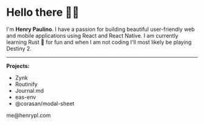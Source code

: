 
# Hello there 👋🏽
 
I'm **Henry Paulino**. I have a passion for building beautiful user-friendly web and mobile applications using React and React Native.
I am currently learning Rust 🦀 for fun and when I am not coding I'll most likely be playing Destiny 2.

---

**Projects:**
- <ProjectLink href="https://github.com/corasan/zynk">Zynk</ProjectLink>
- <ProjectLink href="https://apps.apple.com/gb/app/routinify-app/id6478823954?uo=2">Routinify</ProjectLink>
- <ProjectLink href="https://testflight.apple.com/join/G9cag0Uw">Journal.md</ProjectLink>
- <ProjectLink href="https://github.com/corasan/eas-env">eas-env</ProjectLink>
- <ProjectLink href="https://github.com/corasan/react-native-modal-sheet">@corasan/modal-sheet</ProjectLink>


<div className="flex flex-row gap-4 mt-12">
  <Link href="https://www.linkedin.com/in/henrypl95/">
    <Linkedin size={18} color="#3c68af" />
  </Link>
  <Link href="https://twitter.com/henrypl_dev">
    <Twitter size={18} color="#3eb1f9" />
  </Link>
  <Link href="https://github.com/corasan">
    <Github size={18} />
  </Link>
</div>
me@henrypl.com

